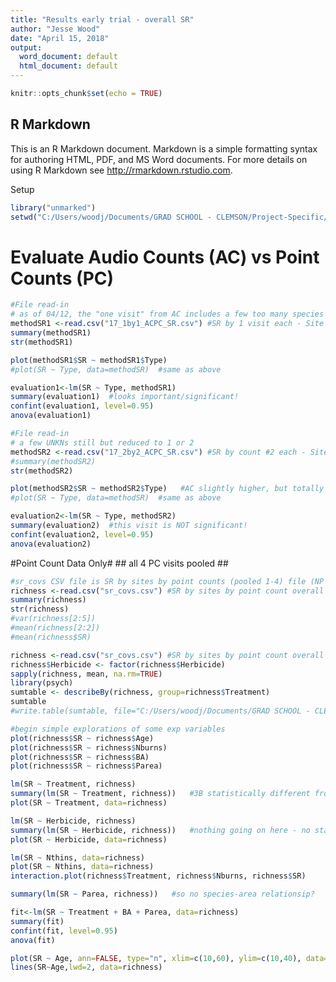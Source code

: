 ```yaml
---
title: "Results early trial - overall SR"
author: "Jesse Wood"
date: "April 15, 2018"
output:
  word_document: default
  html_document: default
---
```


```r
knitr::opts_chunk$set(echo = TRUE)
```

## R Markdown

This is an R Markdown document. Markdown is a simple formatting syntax for authoring HTML, PDF, and MS Word documents. For more details on using R Markdown see <http://rmarkdown.rstudio.com>.


Setup
```r
library("unmarked")
setwd("C:/Users/woodj/Documents/GRAD SCHOOL - CLEMSON/Project-Specific/R work/USDA-songbirds/USDA-songbirds")

```

# Evaluate Audio Counts (AC) vs Point Counts (PC)
```r
#File read-in
# as of 04/12, the "one visit" from AC includes a few too many species (UNKNS unsorted)
methodSR1 <-read.csv("17_1by1_ACPC_SR.csv") #SR by 1 visit each - Site Type SR
summary(methodSR1)
str(methodSR1)

```

```r
plot(methodSR1$SR ~ methodSR1$Type)
#plot(SR ~ Type, data=methodSR)  #same as above
```

```r
evaluation1<-lm(SR ~ Type, methodSR1)
summary(evaluation1)  #looks important/significant!
confint(evaluation1, level=0.95)
anova(evaluation1)
```

```r
#File read-in
# a few UNKNs still but reduced to 1 or 2
methodSR2 <-read.csv("17_2by2_ACPC_SR.csv") #SR by count #2 each - Site Type SR
#summary(methodSR2)
str(methodSR2)

```

```r
plot(methodSR2$SR ~ methodSR2$Type)   #AC slightly higher, but totally overlap
#plot(SR ~ Type, data=methodSR)  #same as above
```

```r
evaluation2<-lm(SR ~ Type, methodSR2)
summary(evaluation2)  #this visit is NOT significant!
confint(evaluation2, level=0.95)
anova(evaluation2)
```


#Point Count Data Only#
  ## all 4 PC visits pooled ## 
```r
#sr_covs CSV file is SR by sites by point counts (pooled 1-4) file (NP flyovers excluded)
richness <-read.csv("sr_covs.csv") #SR by sites by point count overall SR #all effort
summary(richness)
str(richness)
#var(richness[2:5])
#mean(richness[2:2])
#mean(richness$SR)
```

```r
richness <-read.csv("sr_covs.csv") #SR by sites by point count overall SR #all effort
richness$Herbicide <- factor(richness$Herbicide)
sapply(richness, mean, na.rm=TRUE)
library(psych)
sumtable <- describeBy(richness, group=richness$Treatment)
sumtable
#write.table(sumtable, file="C:/Users/woodj/Documents/GRAD SCHOOL - CLEMSON/Project-Specific/R work/USDA-songbirds/USDA-songbirds/SR_summary_by_Treatment.xls",sep="\t")

```

```r
#begin simple explorations of some exp variables
plot(richness$SR ~ richness$Age)
plot(richness$SR ~ richness$Nburns)
plot(richness$SR ~ richness$BA)
plot(richness$SR ~ richness$Parea)

lm(SR ~ Treatment, richness)
summary(lm(SR ~ Treatment, richness))   #3B statistically different from others
plot(SR ~ Treatment, data=richness)

lm(SR ~ Herbicide, richness)
summary(lm(SR ~ Herbicide, richness))   #nothing going on here - no stat sig difference bw 0 or 1
plot(SR ~ Herbicide, data=richness)

lm(SR ~ Nthins, data=richness)
plot(SR ~ Nthins, data=richness)
interaction.plot(richness$Treatment, richness$Nburns, richness$SR)

summary(lm(SR ~ Parea, richness))   #so no species-area relationsip?

fit<-lm(SR ~ Treatment + BA + Parea, data=richness)
summary(fit)
confint(fit, level=0.95)
anova(fit)

plot(SR ~ Age, ann=FALSE, type="n", xlim=c(10,60), ylim=c(10,40), data=richness)
lines(SR~Age,lwd=2, data=richness)

```
